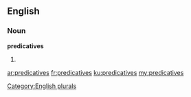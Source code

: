 ==English==

===Noun===
'''predicatives'''

# {{plural of|[[predicative]]}}

[[Category:English plurals]]

[[ar:predicatives]]
[[fr:predicatives]]
[[ku:predicatives]]
[[my:predicatives]]